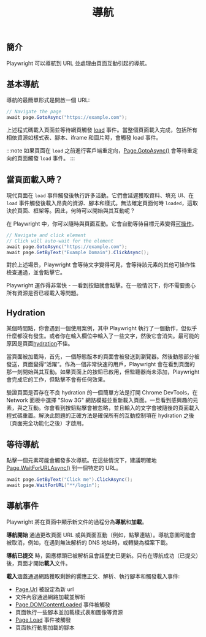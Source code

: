 ﻿---
id: navigations
title: "導航"
---

## 簡介

Playwright 可以導航到 URL 並處理由頁面互動引起的導航。

## 基本導航

導航的最簡單形式是開啟一個 URL:

```csharp
// Navigate the page
await page.GotoAsync("https://example.com");
```

上述程式碼載入頁面並等待網頁觸發 [load](https://developer.mozilla.org/en-US/docs/Web/API/Window/load_event) 事件。當整個頁面載入完成，包括所有相依資源如樣式表、腳本、iframe 和圖片時，會觸發 load 事件。

:::note
如果頁面在 `load` 之前進行客戶端重定向，[Page.GotoAsync()](/api/class-page.mdx#page-goto) 會等待重定向的頁面觸發 `load` 事件。
:::

## 當頁面載入時？

現代頁面在 `load` 事件觸發後執行許多活動。它們會延遲獲取資料、填充 UI、在 `load` 事件觸發後載入昂貴的資源、腳本和樣式。無法確定頁面何時 `loaded`，這取決於頁面、框架等。因此，何時可以開始與其互動呢？

在 Playwright 中，你可以隨時與頁面互動。它會自動等待目標元素變得[可操作](./actionability.mdx)。

```csharp
// Navigate and click element
// Click will auto-wait for the element
await page.GotoAsync("https://example.com");
await page.GetByText("Example Domain").ClickAsync();
```

對於上述場景，Playwright 會等待文字變得可見，會等待該元素的其他可操作性檢查通過，並會點擊它。

Playwright 運作得非常快 - 一看到按鈕就會點擊。在一般情況下，你不需要擔心所有資源是否已經載入等問題。

## Hydration

某個時間點，你會遇到一個使用案例，其中 Playwright 執行了一個動作，但似乎什麼都沒有發生。或者你在輸入欄位中輸入了一些文字，然後它會消失。最可能的原因是頁面[hydration](https://en.wikipedia.org/wiki/Hydration_(web_development))不佳。

當頁面被加載時，首先，一個靜態版本的頁面會被發送到瀏覽器。然後動態部分被發送，頁面變得“活躍”。作為一個非常快速的用戶，Playwright 會在看到頁面的那一刻開始與其互動。如果頁面上的按鈕已啟用，但監聽器尚未添加，Playwright 會完成它的工作，但點擊不會有任何效果。

驗證頁面是否存在不良 hydration 的一個簡單方法是打開 Chrome DevTools，在 Network 面板中選擇 "Slow 3G" 網路模擬並重新載入頁面。一旦看到感興趣的元素，與之互動。你會看到按鈕點擊會被忽略，並且輸入的文字會被隨後的頁面載入程式碼重置。解決此問題的正確方法是確保所有的互動控制項在 hydration 之後（頁面完全功能化之後）才啟用。

## 等待導航

點擊一個元素可能會觸發多次導航。在這些情況下，建議明確地 [Page.WaitForURLAsync()](/api/class-page.mdx#page-wait-for-url) 到一個特定的 URL。

```csharp
await page.GetByText("Click me").ClickAsync();
await page.WaitForURL("**/login");
```

## 導航事件

Playwright 將在頁面中顯示新文件的過程分為**導航**和**加載**。

**導航開始** 通過更改頁面 URL 或與頁面互動（例如，點擊連結）。導航意圖可能會被取消，例如，在遇到無法解析的 DNS 地址時，或轉變為檔案下載。

**導航已提交** 時，回應標頭已被解析且會話歷史已更新。只有在導航成功（已提交）後，頁面才開始**載入**文件。

**載入**涵蓋通過網路獲取剩餘的響應正文、解析、執行腳本和觸發載入事件:

- [Page.Url](/api/class-page.mdx#page-url) 被設定為新 url
- 文件內容通過網路加載並解析
- [Page.DOMContentLoaded](/api/class-page.mdx#page-event-dom-content-loaded) 事件被觸發
- 頁面執行一些腳本並加載樣式表和圖像等資源
- [Page.Load](/api/class-page.mdx#page-event-load) 事件被觸發
- 頁面執行動態加載的腳本




[Accessibility]: /api/class-accessibility.mdx "Accessibility"
[APIRequest]: /api/class-apirequest.mdx "APIRequest"
[APIRequestContext]: /api/class-apirequestcontext.mdx "APIRequestContext"
[APIResponse]: /api/class-apiresponse.mdx "APIResponse"
[APIResponseAssertions]: /api/class-apiresponseassertions.mdx "APIResponseAssertions"
[Browser]: /api/class-browser.mdx "Browser"
[BrowserContext]: /api/class-browsercontext.mdx "BrowserContext"
[BrowserType]: /api/class-browsertype.mdx "BrowserType"
[CDPSession]: /api/class-cdpsession.mdx "CDPSession"
[CDPSessionEvent]: /api/class-cdpsessionevent.mdx "CDPSessionEvent"
[Clock]: /api/class-clock.mdx "Clock"
[ConsoleMessage]: /api/class-consolemessage.mdx "ConsoleMessage"
[Dialog]: /api/class-dialog.mdx "Dialog"
[Download]: /api/class-download.mdx "Download"
[ElementHandle]: /api/class-elementhandle.mdx "ElementHandle"
[FileChooser]: /api/class-filechooser.mdx "FileChooser"
[FormData]: /api/class-formdata.mdx "FormData"
[Frame]: /api/class-frame.mdx "Frame"
[FrameLocator]: /api/class-framelocator.mdx "FrameLocator"
[JSHandle]: /api/class-jshandle.mdx "JSHandle"
[Keyboard]: /api/class-keyboard.mdx "Keyboard"
[Locator]: /api/class-locator.mdx "Locator"
[LocatorAssertions]: /api/class-locatorassertions.mdx "LocatorAssertions"
[Mouse]: /api/class-mouse.mdx "Mouse"
[Page]: /api/class-page.mdx "Page"
[PageAssertions]: /api/class-pageassertions.mdx "PageAssertions"
[Playwright]: /api/class-playwright.mdx "Playwright"
[PlaywrightAssertions]: /api/class-playwrightassertions.mdx "PlaywrightAssertions"
[Request]: /api/class-request.mdx "Request"
[Response]: /api/class-response.mdx "Response"
[Route]: /api/class-route.mdx "Route"
[Selectors]: /api/class-selectors.mdx "Selectors"
[TimeoutError]: /api/class-timeouterror.mdx "TimeoutError"
[Touchscreen]: /api/class-touchscreen.mdx "Touchscreen"
[Tracing]: /api/class-tracing.mdx "Tracing"
[Video]: /api/class-video.mdx "Video"
[WebError]: /api/class-weberror.mdx "WebError"
[WebSocket]: /api/class-websocket.mdx "WebSocket"
[WebSocketFrame]: /api/class-websocketframe.mdx "WebSocketFrame"
[Worker]: /api/class-worker.mdx "Worker"
[Element]: https://developer.mozilla.org/en-US/docs/Web/API/element "Element"
[EvaluationArgument]: /evaluating.mdx#evaluation-argument "EvaluationArgument"
[Promise]: https://developer.mozilla.org/en-US/docs/Web/JavaScript/Reference/Global_Objects/Promise "Promise"
[iterator]: https://developer.mozilla.org/en-US/docs/Web/JavaScript/Reference/Iteration_protocols "Iterator"
[origin]: https://developer.mozilla.org/en-US/docs/Glossary/Origin "Origin"
[selector]: https://developer.mozilla.org/en-US/docs/Web/CSS/CSS_Selectors "selector"
[Serializable]: https://developer.mozilla.org/en-US/docs/Web/JavaScript/Reference/Global_Objects/JSON/stringify#Description "Serializable"
[UIEvent.detail]: https://developer.mozilla.org/en-US/docs/Web/API/UIEvent/detail "UIEvent.detail"
[UnixTime]: https://en.wikipedia.org/wiki/Unix_time "Unix Time"
[xpath]: https://developer.mozilla.org/en-US/docs/Web/XPath "xpath"

[bool]: https://docs.microsoft.com/en-us/dotnet/api/system.boolean "bool"
[Date]: https://learn.microsoft.com/en-us/dotnet/api/system.datetime "DateTime"
[double]: https://docs.microsoft.com/en-us/dotnet/api/system.double "double"
[byte]: https://docs.microsoft.com/en-us/dotnet/api/system.byte "byte"
[int]: https://docs.microsoft.com/en-us/dotnet/api/system.int32 "int"
[long]: https://docs.microsoft.com/en-us/dotnet/api/system.int64 "long"
[void]: https://docs.microsoft.com/en-us/dotnet/csharp/language-reference/builtin-types/void "void"
[string]: https://docs.microsoft.com/en-us/dotnet/api/system.string "string"
[URL]: https://nodejs.org/api/url.html "URL"
[Regex]: https://docs.microsoft.com/en-us/dotnet/api/system.text.regularexpressions.regex "Regex"

[Action]: https://docs.microsoft.com/en-us/dotnet/api/system.action-1 "Action"
[Func]: https://docs.microsoft.com/en-us/dotnet/api/system.func-2 "Func"
[IEnumerable]: https://docs.microsoft.com/en-us/dotnet/api/system.collections.ienumerable "IEnumerable"
[IDictionary]: https://docs.microsoft.com/en-us/dotnet/api/system.collections.idictionary "IDictionary"
[Task]: https://docs.microsoft.com/en-us/dotnet/api/system.threading.tasks.task?view=net-5.0 "Task"
[IReadOnlyDictionary]: https://docs.microsoft.com/en-us/dotnet/api/system.collections.generic.ireadonlydictionary-2 "IReadOnlyDictionary"
[JsonElement]: https://docs.microsoft.com/en-us/dotnet/api/system.text.json.jsonelement "JsonElement"

[all available image tags]: https://mcr.microsoft.com/en-us/product/playwright/dotnet/about "all available image tags"
[Microsoft Artifact Registry]: https://mcr.microsoft.com/en-us/product/playwright/dotnet/about "Microsoft Artifact Registry"
[Dockerfile.jammy]: https://github.com/microsoft/playwright-dotnet/blob/main/utils/docker/Dockerfile.jammy "Dockerfile.jammy"
